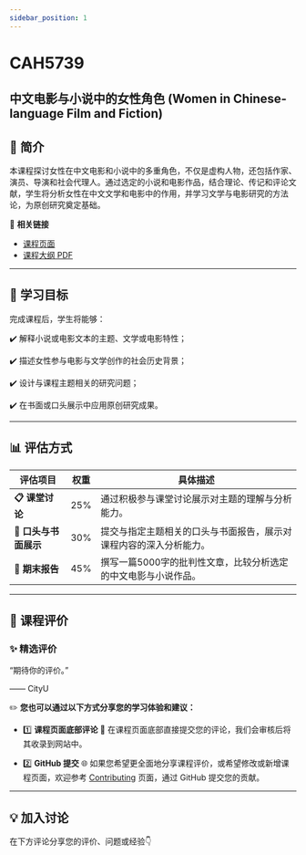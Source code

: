 ```yaml
---
sidebar_position: 1
---
```


# CAH5739
## 中文电影与小说中的女性角色 (Women in Chinese-language Film and Fiction)

## **📘 简介**
本课程探讨女性在中文电影和小说中的多重角色，不仅是虚构人物，还包括作家、演员、导演和社会代理人。通过选定的小说和电影作品，结合理论、传记和评论文献，学生将分析女性在中文文学和电影中的作用，并学习文学与电影研究的方法论，为原创研究奠定基础。

🔗 **相关链接**
- [课程页面](https://www.cityu.edu.hk/catalogue/pg/202526/course/CAH5739.htm)
- [课程大纲 PDF](https://www.cityu.edu.hk/catalogue/pg/202526/course/CAH5739.pdf)

---

## **🎯 学习目标**

完成课程后，学生将能够：

✔️ 解释小说或电影文本的主题、文学或电影特性；

✔️ 描述女性参与电影与文学创作的社会历史背景；

✔️ 设计与课程主题相关的研究问题；

✔️ 在书面或口头展示中应用原创研究成果。

---

## **📊 评估方式**

| **评估项目**           | **权重** | **具体描述**                                                                                       |
|-----------------------|---------|---------------------------------------------------------------------------------------------------|
| **📋 课堂讨论**         | 25%     | 通过积极参与课堂讨论展示对主题的理解与分析能力。                                                       |
| **📂 口头与书面展示**   | 30%     | 提交与指定主题相关的口头与书面报告，展示对课程内容的深入分析能力。                                             |
| **📂 期末报告**         | 45%     | 撰写一篇5000字的批判性文章，比较分析选定的中文电影与小说作品。                                               |

---

## **💬 课程评价**

### ✨ **精选评价**
<div className={commentStyles.commentBox}>
    <p className={commentStyles.commentText}>
        “期待你的评价。”
    </p>
    <p className={commentStyles.commentAuthor}>—— CityU</p>
</div>

✏️ **您也可以通过以下方式分享您的学习体验和建议：**

- 1️⃣ **课程页面底部评论**
💬 在课程页面底部直接提交您的评论，我们会审核后将其收录到网站中。

- 2️⃣ **GitHub 提交**
🌐 如果您希望更全面地分享课程评价，或希望修改或新增课程页面，欢迎参考 [Contributing](/contributing) 页面，通过 GitHub 提交您的贡献。

---

## **💡 加入讨论**

在下方评论分享您的评价、问题或经验👇
<Utterances />
